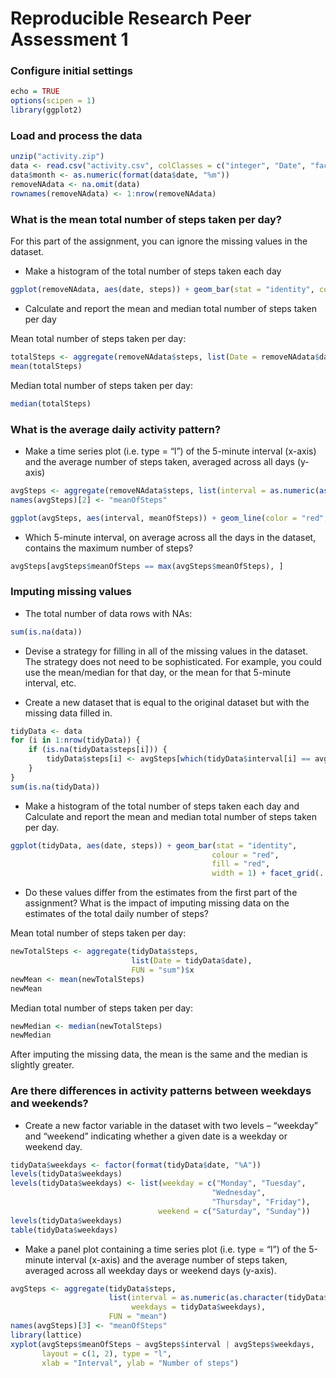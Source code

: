 Reproducible Research Peer Assessment 1
==========================================

### Configure initial settings
```r
echo = TRUE 
options(scipen = 1) 
library(ggplot2)
```

### Load and process the data

```r
unzip("activity.zip")
data <- read.csv("activity.csv", colClasses = c("integer", "Date", "factor"))
data$month <- as.numeric(format(data$date, "%m"))
removeNAdata <- na.omit(data)
rownames(removeNAdata) <- 1:nrow(removeNAdata)
```

### What is the mean total number of steps taken per day?
For this part of the assignment, you can ignore the missing values in the dataset.

* Make a histogram of the total number of steps taken each day

```r
ggplot(removeNAdata, aes(date, steps)) + geom_bar(stat = "identity", colour = "red", fill = "red", width = 1) + facet_grid(. ~ month, scales = "free") + labs(title = "Total Number of Daily Steps", x = "Date", y = "Number of steps")
```


* Calculate and report the mean and median total number of steps taken per day

Mean total number of steps taken per day:

```r
totalSteps <- aggregate(removeNAdata$steps, list(Date = removeNAdata$date), FUN = "sum")$x
mean(totalSteps)
```

Median total number of steps taken per day:
```r
median(totalSteps)
```

### What is the average daily activity pattern?
* Make a time series plot (i.e. type = "l") of the 5-minute interval (x-axis) and the average number of steps taken, averaged across all days (y-axis)


```r
avgSteps <- aggregate(removeNAdata$steps, list(interval = as.numeric(as.character(removeNAdata$interval))), FUN = "mean")
names(avgSteps)[2] <- "meanOfSteps"

ggplot(avgSteps, aes(interval, meanOfSteps)) + geom_line(color = "red", size = 1) + labs(title = "Plot of Steps Taken in 5-minute Intervals", x = "5-minute intervals", y = "Average Number of Steps Taken")
```

* Which 5-minute interval, on average across all the days in the dataset, contains the maximum number of steps?

```r
avgSteps[avgSteps$meanOfSteps == max(avgSteps$meanOfSteps), ]
```

### Imputing missing values
* The total number of data rows with NAs:

```r
sum(is.na(data))
```

* Devise a strategy for filling in all of the missing values in the dataset. The strategy does not need to be sophisticated. For example, you could use the mean/median for that day, or the mean for that 5-minute interval, etc.

* Create a new dataset that is equal to the original dataset but with the missing data filled in.


```r
tidyData <- data 
for (i in 1:nrow(tidyData)) {
    if (is.na(tidyData$steps[i])) {
        tidyData$steps[i] <- avgSteps[which(tidyData$interval[i] == avgSteps$interval), ]$meanOfSteps
    }
}
sum(is.na(tidyData))
```


* Make a histogram of the total number of steps taken each day and Calculate and report the mean and median total number of steps taken per day. 


```r
ggplot(tidyData, aes(date, steps)) + geom_bar(stat = "identity",
                                             colour = "red",
                                             fill = "red",
                                             width = 1) + facet_grid(. ~ month, scales = "free") + labs(title = "Total Number of Steps Taken Each Day", x = "Date", y = "Total number of steps")
```

* Do these values differ from the estimates from the first part of the assignment? What is the impact of imputing missing data on the estimates of the total daily number of steps?

Mean total number of steps taken per day:

```r
newTotalSteps <- aggregate(tidyData$steps, 
                           list(Date = tidyData$date), 
                           FUN = "sum")$x
newMean <- mean(newTotalSteps)
newMean
```

Median total number of steps taken per day:

```r
newMedian <- median(newTotalSteps)
newMedian
```

After imputing the missing data, the mean is the same and the median is slightly greater.

### Are there differences in activity patterns between weekdays and weekends?

* Create a new factor variable in the dataset with two levels -- "weekday" and "weekend" indicating whether a given date is a weekday or weekend day.

```r
tidyData$weekdays <- factor(format(tidyData$date, "%A"))
levels(tidyData$weekdays)
levels(tidyData$weekdays) <- list(weekday = c("Monday", "Tuesday",
                                             "Wednesday", 
                                             "Thursday", "Friday"),
                                 weekend = c("Saturday", "Sunday"))
levels(tidyData$weekdays)
table(tidyData$weekdays)
```

* Make a panel plot containing a time series plot (i.e. type = "l") of the 5-minute interval (x-axis) and the average number of steps taken, averaged across all weekday days or weekend days (y-axis).


```r
avgSteps <- aggregate(tidyData$steps, 
                      list(interval = as.numeric(as.character(tidyData$interval)), 
                           weekdays = tidyData$weekdays),
                      FUN = "mean")
names(avgSteps)[3] <- "meanOfSteps"
library(lattice)
xyplot(avgSteps$meanOfSteps ~ avgSteps$interval | avgSteps$weekdays, 
       layout = c(1, 2), type = "l", 
       xlab = "Interval", ylab = "Number of steps")
```

